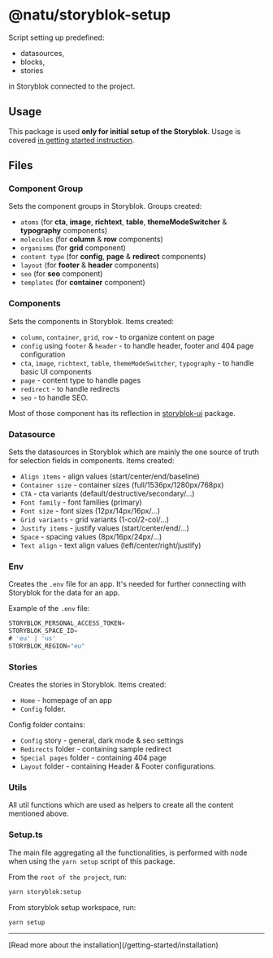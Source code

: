 
# @natu/storyblok-setup

Script setting up predefined:

- datasources,
- blocks,
- stories

in Storyblok connected to the project.

## Usage

This package is used **only for initial setup of the Storyblok**.
Usage is covered [in getting started instruction](/getting-started/installation#run-the-storyblok-setup-script).

## Files

### Component Group

Sets the component groups in Storyblok. Groups created:

- `atoms` (for **cta**, **image**, **richtext**, **table**, **themeModeSwitcher** & **typography** components)
- `molecules` (for **column** & **row** components)
- `organisms` (for **grid** component)
- `content type` (for **config**, **page** & **redirect** components)
- `layout` (for **footer** & **header** components)
- `seo` (for **seo** component)
- `templates` (for **container** component)

### Components

Sets the components in Storyblok. Items created:

- `column`, `container`, `grid`, `row` - to organize content on page
- `config` using `footer` & `header` - to handle header, footer and 404 page configuration
- `cta`, `image`, `richtext`, `table`, `themeModeSwitcher`, `typography` - to handle basic UI components
- `page` - content type to handle pages
- `redirect` - to handle redirects
- `seo` - to handle SEO.

Most of those component has its reflection in [storyblok-ui](/packages/storyblok/storyblok-ui) package.

### Datasource

Sets the datasources in Storyblok which are mainly the one source of truth for selection fields in components. Items created:

- `Align items` - align values (start/center/end/baseline)
- `Container size` - container sizes (full/1536px/1280px/768px)
- `CTA` - cta variants (default/destructive/secondary/...)
- `Font family` - font families (primary)
- `Font size` - font sizes (12px/14px/16px/...)
- `Grid variants` - grid variants (1-col/2-col/...)
- `Justify items` - justify values (start/center/end/...)
- `Space` - spacing values (8px/16px/24px/...)
- `Text align` - text align values (left/center/right/justify)

### Env

Creates the `.env` file for an app. It's needed for further connecting with Storyblok for the data for an app.

Example of the `.env` file:

```ts copy
STORYBLOK_PERSONAL_ACCESS_TOKEN=
STORYBLOK_SPACE_ID=
# 'eu' | 'us'
STORYBLOK_REGION="eu"
```

### Stories

Creates the stories in Storyblok. Items created:

- `Home` - homepage of an app
- `Config` folder.

Config folder contains:

- `Config` story - general, dark mode & seo settings
- `Redirects` folder - containing sample redirect
- `Special pages` folder - containing 404 page
- `Layout` folder - containing Header & Footer configurations.

### Utils

All util functions which are used as helpers to create all the content mentioned above.

### Setup.ts

The main file aggregating all the functionalities, is performed with node when using the `yarn setup`
script of this package.

From the `root of the project`, run:

```bash copy
yarn storyblok:setup
```

From storyblok setup workspace, run:

```bash copy
yarn setup
```

---

<Callout type="info" emoji="ℹ️">
  [Read more about the installation](/getting-started/installation)
</Callout>

